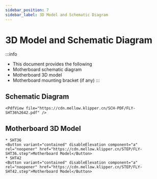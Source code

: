 ```yaml
---
sidebar_position: 7
sidebar_label: 3D Model and Schematic Diagram
---
```


# 3D Model and Schematic Diagram

:::info
* This document provides the following
* Motherboard schematic diagram
* Motherboard 3D model
* Motherboard mounting bracket (if any)
:::

## Schematic Diagram

    <PdfView file="https://cdn.mellow.klipper.cn/SCH-PDF/FLY-SHT36%2642.pdf" />

## Motherboard 3D Model
    * SHT36
    <Button variant="contained" disableElevation component="a" rel="noopener" href="https://cdn.mellow.klipper.cn/STEP/FLY-SHT36.step">Motherboard Model</Button>
    * SHT42
    <Button variant="contained" disableElevation component="a" rel="noopener" href="https://cdn.mellow.klipper.cn/STEP/FLY-SHT42.step">Motherboard Model</Button>
